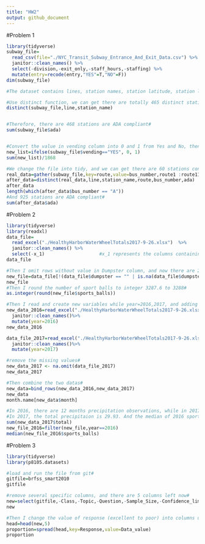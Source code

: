 ```yaml
---
title: "HW2"
output: github_document
---
```


#Problem 1
```r
library(tidyverse)
subway_file=
  read_csv(file="./NYC_Transit_Subway_Entrance_And_Exit_Data.csv") %>%
  janitor::clean_names() %>%
  select(-division,-exit_only,-staff_hours,-staffing) %>%
  mutate(entry=recode(entry,"YES"=T,"NO"=F))
dim(subway_file)  

#The dataset contains lines, station names, station latitude, station longitude, routes, entrance type, entry, vending, ADA, ADA notes, and the dimension is 1868x28 #

#Use distinct function, we can get there are totally 465 distinct stations#
distinct(subway_file,line,station_name) 


#Therefore, there are 468 stations are ADA compliant#
sum(subway_file$ada)     


#Convert the value in vending column into 0 and 1 from Yes and No, then we get 183 stations without vending. Using 183 diveded by total station number 1868, then we can get the proportion of station without vending#
new_list=ifelse(subway_file$vending=="YES", 0, 1)
sum(new_list)/1868

#We change the file into tidy, and we can get there are 60 stations containing A#
real_data=gather(subway_file,key=route,value=bus_number,route1 :route11)
after_data=distinct(real_data,line,station_name,route,bus_number,ada) 
after_data
length(which(after_data$bus_number == "A")) 
#And 925 stations are ADA compliant#
sum(after_data$ada)
```
#Problem 2
```r
library(tidyverse)
library(readxl)
data_file=
  read_excel("./HealthyHarborWaterWheelTotals2017-9-26.xlsx")  %>%
  janitor::clean_names() %>%
  select(-x_1)                    #x_1 represents the columns containing notes, and I remove this column#
data_file

#Then I omit rows without value in Dumpster column, and now there are 216 rows left# 
new_file=data_file[!(data_file$dumpster == "" | is.na(data_file$dumpster)), ]
new_file
#Then I round the number of sport balls to integer 3287.6 to 3288#
as.integer(round(new_file$sports_balls))

#Then I read and create new variables while year=2016,2017, and adding a new variable year# 
new_data_2016=read_excel("./HealthyHarborWaterWheelTotals2017-9-26.xlsx", sheet = "2016 Precipitation")%>%
  janitor::clean_names()%>%
  mutate(year=2016)
new_data_2016

data_file_2017=read_excel("./HealthyHarborWaterWheelTotals2017-9-26.xlsx", sheet = "2017 Precipitation")%>%
  janitor::clean_names()%>%
  mutate(year=2017)

#remove the missing values#
new_data_2017 <- na.omit(data_file_2017)
new_data_2017

#Then combine the two datas#
new_data=bind_rows(new_data_2016,new_data_2017)
new_data
month.name[new_data$month]

#In 2016, there are 12 months precipitation observations, while in 2017, there are 8 observations.#
#In 2017, the total precipitaion is 29.93. And the median of 2016 sport balls is 26.#
sum(new_data_2017$total)
new_file_2016=filter(new_file,year==2016)
median(new_file_2016$sports_balls)
```

#Problem 3
```r
library(tidyverse)
library(p8105.datasets)

#load and run the file from git#
gitfile=brfss_smart2010                            
gitfile

#remove several specific columns, and there are 5 columns left now#
new=select(gitfile,-Class,-Topic,-Question,-Sample_Size,-Confidence_limit_Low:-GeoLocation)
new

#Then I change the value of response (excellent to poor) into columns using "spread" function and get the propotion#
head=head(new,5)
proportion=spread(head,key=Response,value=Data_value)
proportion










```
